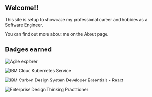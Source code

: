 

<!-- TODO: Fill out Homepage -->

## Welcome!!

This site is setup to showcase my professional career and hobbies as a Software Engineer.

You can find out more about me on the <Link to="about">About</Link> page.

## Badges earned

<!-- [![agile explorer](../images/credly/ibm-agile-explorer.png)](https://www.credly.com/badges/84c7f84c-eb57-489a-93ce-f0701008b7e3/public_url) -->

<Row className="image-card-group">
<Column colMd={2} colLg={2} noGutterSm>
<ImageCard title="Agile explorer" href="https://www.credly.com/badges/84c7f84c-eb57-489a-93ce-f0701008b7e3/public_url" actionIcon="Launch">
          
![Agile explorer](./images/credly/ibm-agile-explorer.png)

</ImageCard>
</Column>
<Column colMd={2} colLg={2} noGutterSm>
<ImageCard title="IBM Cloud Kubernetes Service" href="https://www.credly.com/badges/836c8f8f-fdd6-41aa-a310-ca38c0a6e54e/public_url" actionIcon="Launch">
          
![IBM Cloud Kubernetes Service](./images/credly/ibm-cloud-kubernetes-service.png)

</ImageCard>
</Column>
<Column colMd={2} colLg={2} noGutterSm>
<ImageCard title="IBM Carbon Design System Developer Essentials - React" href="https://www.credly.com/badges/de8ea4d0-1d49-4084-bc16-3b0a5366d354/public_url" actionIcon="Launch">
          
![IBM Carbon Design System Developer Essentials - React](/images/credly/ibm-carbon-design-system-developer-essentials-react.png)

</ImageCard>
</Column>
<Column colMd={2} colLg={2} noGutterSm>
<ImageCard title="Enterprise Design Thinking Practitioner" href="https://www.credly.com/badges/36ddd342-c057-4624-9738-504cd982d585/public_url" actionIcon="Launch">
          
![Enterprise Design Thinking Practitioner](/images/credly/enterprise-design-thinking-practitioner.png)

</ImageCard>
</Column>
</Row>
